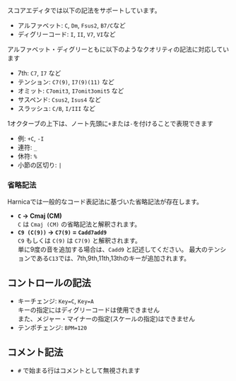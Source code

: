 
スコアエディタでは以下の記法をサポートしています。

- アルファベット: `C`, `Dm`, `Fsus2`, `B7/C`など
- ディグリーコード: `I`, `II`, `V7`, `VI`など

アルファベット・ディグリーともに以下のようなクオリティの記法に対応しています
- 7th: `C7`, `I7` など
- テンション: `C7(9)`, `I7(9)(11)` など
- オミット: `C7omit3`, `I7omit3omit5` など
- サスペンド: `Csus2`, `Isus4` など
- スラッシュ: `C/B`, `I/III` など

1オクターブの上下は、ノート先頭に`+`または`-`を付けることで表現できます
  - 例: `+C`, `-I`
- 連符: `_`
- 休符: `%`
- 小節の区切り: `|`

### 省略記法

Harnicaでは一般的なコード表記法に基づいた省略記法が存在します。

- **`C` → Cmaj (CM)**<br/>
  `C` は `Cmaj (CM)` の省略記法と解釈されます。
- **`C9 (C(9))` → `C7(9)` = `Cadd7add9`**<br/>
  `C9` もしくは `C(9)` は `C7(9)` と解釈されます。<br/>
  単に9度の音を追加する場合は、`Cadd9` と記述してください。
  最大のテンションである`C13`では、7th,9th,11th,13thのキーが追加されます。


## コントロールの記法

- キーチェンジ: `Key=C`, `Key=A`<br />
  キーの指定にはディグリーコードは使用できません<br />
  また、メジャー・マイナーの指定(スケールの指定)はできません
- テンポチェンジ: `BPM=120`

## コメント記法

- `#` で始まる行はコメントとして無視されます
